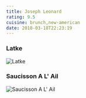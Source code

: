 ```yaml
---
title: Joseph Leonard
rating: 9.5
cuisine: brunch,new-american
date: 2018-03-18T22:23:19
---
```


### Latke
![Latke](/blog/joseph-leonard.jpg)
### Saucisson A L' Ail
![Saucisson A L' Ail](/blog/joseph-leonard1.jpg)
